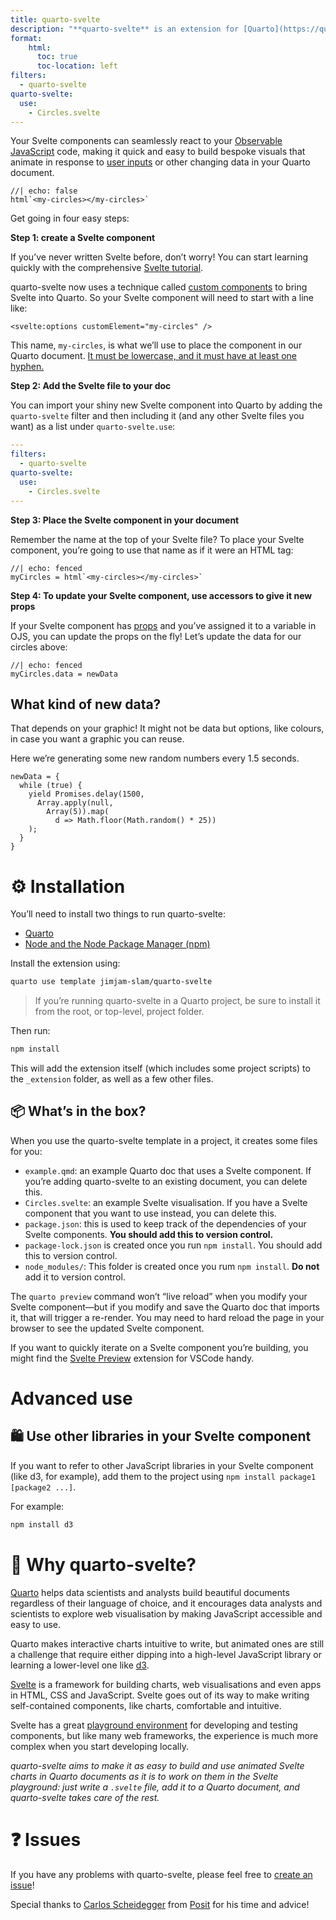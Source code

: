 ```yaml
---
title: quarto-svelte
description: "**quarto-svelte** is an extension for [Quarto](https://quarto.org) that lets you seamlessly write and include [Svelte](https://svelte.dev) components, like charts and other visuals, in your Quarto website."
format:
    html:
      toc: true
      toc-location: left
filters:
  - quarto-svelte
quarto-svelte:
  use:
    - Circles.svelte
---
```


Your Svelte components can seamlessly react to your [Observable JavaScript](https://quarto.org/docs/interactive/ojs/) code, making it quick and easy to build bespoke visuals that animate in response to [user inputs](https://observablehq.com/documentation/inputs/overview) or other changing data in your Quarto document.

```ojs
//| echo: false
html`<my-circles></my-circles>`
```

Get going in four easy steps:

**Step 1: create a Svelte component**

If you've never written Svelte before, don't worry! You can start learning quickly with the comprehensive [Svelte tutorial](https://svelte.dev/tutorial/svelte/welcome-to-svelte).

quarto-svelte now uses a technique called [custom components](https://svelte.dev/docs/svelte/custom-elements) to bring Svelte into Quarto. So your Svelte component will need to start with a line like:

```.svelte
<svelte:options customElement="my-circles" />
```

This name, `my-circles`, is what we'll use to place the component in our Quarto document. [It must be lowercase, and it must have at least one hyphen.](https://developer.mozilla.org/en-US/docs/Web/API/Web_components/Using_custom_elements#registering_a_custom_element)

**Step 2: Add the Svelte file to your doc**

You can import your shiny new Svelte component into Quarto by adding the `quarto-svelte` filter and then including it (and any other Svelte files you want) as a list under `quarto-svelte.use`:

```yaml
---
filters:
  - quarto-svelte
quarto-svelte:
  use:
    - Circles.svelte
---
```

**Step 3: Place the Svelte component in your document**

Remember the name at the top of your Svelte file? To place your Svelte component, you're going to use that name as if it were an HTML tag:

```ojs
//| echo: fenced
myCircles = html`<my-circles></my-circles>`
```

**Step 4: To update your Svelte component, use accessors to give it new props**

If your Svelte component has [props](https://svelte.dev/tutorial/svelte/declaring-props) and you've assigned it to a variable in OJS, you can update the props on the fly! Let's update the data for our circles above:

```ojs
//| echo: fenced
myCircles.data = newData
```

:::{.callout-note collapse="true"}

# What kind of new data?

That depends on your graphic! It might not be data but options, like colours, in case you want a graphic you can reuse.

Here we're generating some new random numbers every 1.5 seconds.

```ojs
newData = {
  while (true) {
    yield Promises.delay(1500,
      Array.apply(null,
        Array(5)).map(
          d => Math.floor(Math.random() * 25))
    );
  }
}
```

:::

# ⚙️ Installation

You'll need to install two things to run quarto-svelte:

- [Quarto](https://quarto.org)
- [Node and the Node Package Manager (npm)](https://nodejs.org)

Install the extension using:

```sh
quarto use template jimjam-slam/quarto-svelte
```

:::{.callout-note}
> If you're running quarto-svelte in a Quarto project, be sure to install it from the root, or top-level, project folder.
:::

Then run:

```sh
npm install
```

This will add the extension itself (which includes some project scripts) to the `_extension` folder, as well as a few other files.

## 📦 What's in the box?

When you use the quarto-svelte template in a project, it creates some files for you:

* `example.qmd`: an example Quarto doc that uses a Svelte component. If you're adding quarto-svelte to an existing document, you can delete this.
* `Circles.svelte`: an example Svelte visualisation. If you have a Svelte component that you want to use instead, you can delete this.
* `package.json`: this is used to keep track of the dependencies of your Svelte components. **You should add this to version control.**
* `package-lock.json` is created once you run `npm install`. You should add this to version control.
* `node_modules/`: This folder is created once you rum `npm install`. **Do not** add it to version control.

:::{.callout-tip appearance="simple" title="Hot reloads"}
The `quarto preview` command won't "live reload" when you modify your Svelte component—but if you modify and save the Quarto doc that imports it, that will trigger a re-render. You may need to hard reload the page in your browser to see the updated Svelte component.

If you want to quickly iterate on a Svelte component you're building, you might find the [Svelte Preview](https://marketplace.visualstudio.com/items?itemName=RafaelMartinez.svelte-preview) extension for VSCode handy.
:::

# Advanced use

## 🛍 Use other libraries in your Svelte component

If you want to refer to other JavaScript libraries in your Svelte component (like d3, for example), add them to the project using `npm install package1 [package2 ...]`.

For example:

```sh
npm install d3
```
# 💭 Why quarto-svelte?

[Quarto](https://quarto.org) helps data scientists and analysts build beautiful documents regardless of their language of choice, and it encourages data analysts and scientists to explore web visualisation by making JavaScript accessible and easy to use.

Quarto makes interactive charts intuitive to write, but animated ones are still a challenge that require either dipping into a high-level JavaScript library or learning a lower-level one like [d3](https://d3js.org).

[Svelte](https://svelte.dev) is a framework for building charts, web visualisations and even apps in HTML, CSS and JavaScript. Svelte goes out of its way to make writing self-contained components, like charts, comfortable and intuitive.

Svelte has a great [playground environment](https://svelte.dev/repl) for developing and testing components, but like many web frameworks, the experience is much more complex when you start developing locally.

_quarto-svelte aims to make it as easy to build and use animated Svelte charts in Quarto documents as it is to work on them in the Svelte playground: just write a `.svelte` file, add it to a Quarto document, and quarto-svelte takes care of the rest._

# ❓ Issues

If you have any problems with quarto-svelte, please feel free to [create an issue](https://github.com/jimjam-slam/quarto-svelte)!

Special thanks to [Carlos Scheidegger](https://github.com/cscheid) from [Posit](https://posit.co) for his time and advice!
